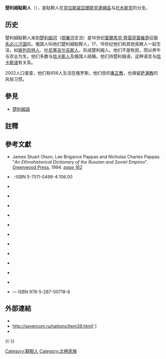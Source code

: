 {{Infobox Ethnic group
|group=楚利姆韃靼人<br>{{lang|ru|чулым}}<ref>{{lang|ru|Письменные язки мира. Языки Российской Федерации. — М.: Academia, 2003. — Т. 2.}} — ISBN 5-87444-191-3 {{ru icon}}</ref>，{{lang|ru|татарлар}}<ref>[http://www.youtube.com/watch?v=N3AaMUaCmFw&feature=player_embedded Invention of Ös writing (Middle Chulym)] {{clw icon}}</ref><ref>[http://www.azatliq.org/content/article/24622606.html {{lang|ru|Чулымский говор в проекте}} Endangered Languages Project]{{tt icon}}</ref>
|image=
|popplace=[[俄罗斯|俄罗斯]]（[[托木斯克州|托木斯克州]]）
|rels= [[俄罗斯正教会|俄罗斯正教会]]及[[巫覡宗敎|巫覡宗敎]]
|langs=[[楚利姆語|楚利姆語]], [[俄语|俄语]]
|related= 其他[[突厥人|突厥人]]-[[索尔人|索尔人]]及[[哈卡斯人|哈卡斯人]]
}}
'''楚利姆鞑靼人'''（{{lang|ru|чулым, татар, татарлар}}），是鞑靼人在[[克拉斯諾亞爾斯克邊疆區|克拉斯諾亞爾斯克邊疆區]]与[[托木斯克|托木斯克]]的分支。

== 历史 ==
楚利姆鞑靼人来到[[丘雷姆河|楚利姆河]]（[[鄂畢河|鄂畢河]]支流）是16世纪[[葉爾馬克·齊莫菲葉維奇|葉爾馬克·齊莫菲葉維奇]]征服[[失必儿汗国|失必儿汗国]]后。俄国人叫他们楚利姆鞑靼人，17、18世纪他们和其他突厥人一起生活，如[[铁列烏特人|铁列烏特人]]、[[叶尼塞吉尔吉斯人|叶尼塞吉尔吉斯人]]，形成楚利姆人。他们不是牧民，而以养牛与农业为生。他们多数与[[哈卡斯人|哈卡斯人]]及俄国人结婚。他们持楚利姆语，这种语言与[[哈卡斯语|哈卡斯语]]有关系。

2002人口普查，他们有656人生活在俄罗斯，他们信仰[[東正教|東正教]]，也保留[[萨满教|萨满教]]的风俗习惯。

==參見==
*[[楚利姆語|楚利姆語]]

==註釋==
{{reflist}}

==參考文獻==
{{refbegin}}
* James Stuart Olson, Lee Brigance Pappas and Nicholas Charles Pappas. "''An Ethnohistorical Dictionary of the Russian and Soviet Empires''". [[格林伍德出版集團|Greenwood Press]], 1994. [http://books.google.com/books?id=CquTz6ps5YgC&pg=PA162&dq=Chulym+tatars&hl=tr&sig=ByK2UlBiEwp2WOKD9ApusJyfdRM ''page 162''] {{Wayback|url=http://books.google.com/books?id=CquTz6ps5YgC&pg=PA162&dq=Chulym+tatars&hl=tr&sig=ByK2UlBiEwp2WOKD9ApusJyfdRM |date=20121113142324 }}
* {{lang|ru|Тюрки таежного Причулымья: Популяция и этнос: [Монография]/[ Э. Л. Львова, В. А. Дремов, Г. А. Аксянова и др.].-Томск: Издательство ТГУ,1991.-244 с.:ил.}}.-ISBN 5-7511-0499-4:106.00 {{ru icon}}
* {{lang|ru|[[Львова_Э.Л.|Львова Э.Л.]] Чулымские тюрки (историко-этнографические очерки). Автореф. канд. дис. — М., 1978.}} {{ru icon}}
* {{lang|ru|{{link-ru|Потапов Л. П.|Потапов, Леонид Павлович}} Происхождение и формирование хакасской народности. — Абакан, 1957.}} {{ru icon}}
* {{lang|ru|{{link-ru|Бояршинова З. Я.|Бояршинова, Зоя Яковлевна}} Население Томского уезда в первой половине XVII в.//Труды Томского университета. — Томск, 1951. — т.112}} {{ru icon}}
* {{lang|ru|{{link-ru|Долгих Б. О.|Долгих, Борис Осипович}} Родовой и племенной состав народов Сибири в XVII в. — М., 1969}} {{ru icon}}
* {{lang|ru|{{link-ru|Дульзон А. П.|Дульзон, Андрей Петрович}} Чулымские татары и их язык. — Уч. записки Томского гос.пед. ин-та., 1952 — т.9}} {{ru icon}}
* {{lang|ru|Дульзон А. П. Диалекты и говоры тюрков Чулыма. .. Вопросы тюркологии. — Баку, 1973 — номер 5.}} {{ru icon}}
* {{lang|ru|[[Томилов_Н.А.|Томилов Н.А.]] Что мы знаем о народах Сибири//Культура Сибири [Омск]. — 1995. — № 2. — С. 25-28.}} {{ru icon}}
* {{lang|ru|Томилов Н. А. Чулымские тюрки//Народы Сибири и Севера России в XIX веке. — М., 1994. — С. 250—271.}} {{ru icon}}
* {{lang|ru|Томилов Н. А. Чулымцы // Народы и религии мира: Энциклопедия. — М., 1998. — С. 635—636.}} {{ru icon}}
* {{lang|ru|Томилов Н. А. Чулымцы // Народы России: Энциклопедия. — М.: Большая Российская энциклопедия, 1994. — С. 410—412.}} {{ru icon}}
*{{lang|ru|Чулымцы // Сибирь. Атлас Азиатской России. — М.: Топ-книга, Феория, Дизайн. Информация. Картография, 2007. — 664 с. — ISBN 5-287-00413-3}} {{ru icon}}
*{{lang|ru|Чулымцы // Народы России. Атлас культур и религий. — М.: Дизайн. Информация. Картография, 2010. — 320 с.}} — ISBN 978-5-287-00718-8 {{ru icon}}
{{refend}}

==外部連結==
* [http://arc.council.gov.ru/kom_home/kom_155/nations/item39.html {{lang|ru|Сервер Совета Федерации: чулымцы}}]{{dead link|date=2018年3月 |bot=InternetArchiveBot |fix-attempted=yes }} {{ru icon}}
* http://severcom.ru/nations/item39.html[ {{lang|ru|Комитет Совета Федерации по делам Севера и малочисленных народов. Коренные народы Севера. Чулымцы}}] {{Wayback|url=http://severcom.ru/nations/item39.html |date=20080113122055 }} {{ru icon}}
* [https://web.archive.org/web/20150705202017/http://www.eurasica.ru/articles/chulym/istoricheckaya_zapiska_o_chulymtsah/ {{lang|ru|Историческая записка о чулымцах Э. Л. Львовой}}] {{ru icon}}
{{-}}
{{Turkic peoples}}

[[Category:韃靼人|Category:韃靼人]]
[[Category:北極民族|Category:北極民族]]